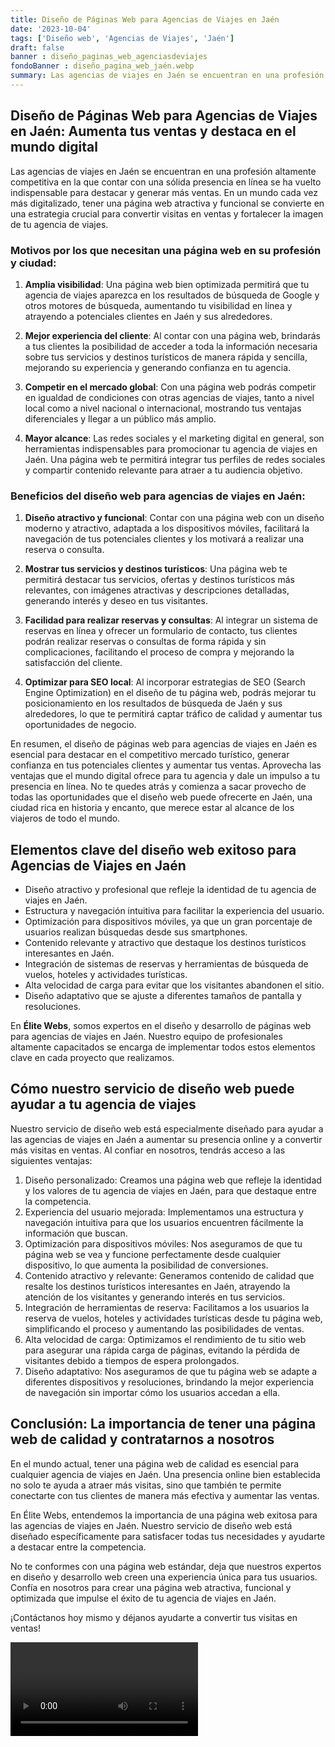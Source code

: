 ```yaml
---
title: Diseño de Páginas Web para Agencias de Viajes en Jaén
date: '2023-10-04'
tags: ['Diseño web', 'Agencias de Viajes', 'Jaén']
draft: false
banner : diseño_paginas_web_agenciasdeviajes
fondoBanner : diseño_pagina_web_jaén.webp
summary: Las agencias de viajes en Jaén se encuentran en una profesión altamente competitiva en la que contar con una sólida presencia en línea se ha vuelto indispensable para destacar y generar más ventas. En un mundo cada vez más digitalizado, tener una página web atractiva y funcional se convierte en una estrategia crucial para convertir visitas en ventas y fortalecer la imagen de tu agencia de viajes.
---
```


## Diseño de Páginas Web para Agencias de Viajes en Jaén: Aumenta tus ventas y destaca en el mundo digital

Las agencias de viajes en Jaén se encuentran en una profesión altamente competitiva en la que contar con una sólida presencia en línea se ha vuelto indispensable para destacar y generar más ventas. En un mundo cada vez más digitalizado, tener una página web atractiva y funcional se convierte en una estrategia crucial para convertir visitas en ventas y fortalecer la imagen de tu agencia de viajes.

### Motivos por los que necesitan una página web en su profesión y ciudad:

1. **Amplia visibilidad**: Una página web bien optimizada permitirá que tu agencia de viajes aparezca en los resultados de búsqueda de Google y otros motores de búsqueda, aumentando tu visibilidad en línea y atrayendo a potenciales clientes en Jaén y sus alrededores.

2. **Mejor experiencia del cliente**: Al contar con una página web, brindarás a tus clientes la posibilidad de acceder a toda la información necesaria sobre tus servicios y destinos turísticos de manera rápida y sencilla, mejorando su experiencia y generando confianza en tu agencia.

3. **Competir en el mercado global**: Con una página web podrás competir en igualdad de condiciones con otras agencias de viajes, tanto a nivel local como a nivel nacional o internacional, mostrando tus ventajas diferenciales y llegar a un público más amplio.

4. **Mayor alcance**: Las redes sociales y el marketing digital en general, son herramientas indispensables para promocionar tu agencia de viajes en Jaén. Una página web te permitirá integrar tus perfiles de redes sociales y compartir contenido relevante para atraer a tu audiencia objetivo.

### Beneficios del diseño web para agencias de viajes en Jaén:

1. **Diseño atractivo y funcional**: Contar con una página web con un diseño moderno y atractivo, adaptada a los dispositivos móviles, facilitará la navegación de tus potenciales clientes y los motivará a realizar una reserva o consulta.

2. **Mostrar tus servicios y destinos turísticos**: Una página web te permitirá destacar tus servicios, ofertas y destinos turísticos más relevantes, con imágenes atractivas y descripciones detalladas, generando interés y deseo en tus visitantes.

3. **Facilidad para realizar reservas y consultas**: Al integrar un sistema de reservas en línea y ofrecer un formulario de contacto, tus clientes podrán realizar reservas o consultas de forma rápida y sin complicaciones, facilitando el proceso de compra y mejorando la satisfacción del cliente.

4. **Optimizar para SEO local**: Al incorporar estrategias de SEO (Search Engine Optimization) en el diseño de tu página web, podrás mejorar tu posicionamiento en los resultados de búsqueda de Jaén y sus alrededores, lo que te permitirá captar tráfico de calidad y aumentar tus oportunidades de negocio.

En resumen, el diseño de páginas web para agencias de viajes en Jaén es esencial para destacar en el competitivo mercado turístico, generar confianza en tus potenciales clientes y aumentar tus ventas. Aprovecha las ventajas que el mundo digital ofrece para tu agencia y dale un impulso a tu presencia en línea. No te quedes atrás y comienza a sacar provecho de todas las oportunidades que el diseño web puede ofrecerte en Jaén, una ciudad rica en historia y encanto, que merece estar al alcance de los viajeros de todo el mundo.

<GifSeo />

<Cta />

## Elementos clave del diseño web exitoso para Agencias de Viajes en Jaén

- Diseño atractivo y profesional que refleje la identidad de tu agencia de viajes en Jaén.
- Estructura y navegación intuitiva para facilitar la experiencia del usuario.
- Optimización para dispositivos móviles, ya que un gran porcentaje de usuarios realizan búsquedas desde sus smartphones.
- Contenido relevante y atractivo que destaque los destinos turísticos interesantes en Jaén.
- Integración de sistemas de reservas y herramientas de búsqueda de vuelos, hoteles y actividades turísticas.
- Alta velocidad de carga para evitar que los visitantes abandonen el sitio.
- Diseño adaptativo que se ajuste a diferentes tamaños de pantalla y resoluciones.

En **Élite Webs**, somos expertos en el diseño y desarrollo de páginas web para agencias de viajes en Jaén. Nuestro equipo de profesionales altamente capacitados se encarga de implementar todos estos elementos clave en cada proyecto que realizamos.

## Cómo nuestro servicio de diseño web puede ayudar a tu agencia de viajes

Nuestro servicio de diseño web está especialmente diseñado para ayudar a las agencias de viajes en Jaén a aumentar su presencia online y a convertir más visitas en ventas. Al confiar en nosotros, tendrás acceso a las siguientes ventajas:

1. Diseño personalizado: Creamos una página web que refleje la identidad y los valores de tu agencia de viajes en Jaén, para que destaque entre la competencia.
2. Experiencia del usuario mejorada: Implementamos una estructura y navegación intuitiva para que los usuarios encuentren fácilmente la información que buscan.
3. Optimización para dispositivos móviles: Nos aseguramos de que tu página web se vea y funcione perfectamente desde cualquier dispositivo, lo que aumenta la posibilidad de conversiones.
4. Contenido atractivo y relevante: Generamos contenido de calidad que resalte los destinos turísticos interesantes en Jaén, atrayendo la atención de los visitantes y generando interés en tus servicios.
5. Integración de herramientas de reserva: Facilitamos a los usuarios la reserva de vuelos, hoteles y actividades turísticas desde tu página web, simplificando el proceso y aumentando las posibilidades de ventas.
6. Alta velocidad de carga: Optimizamos el rendimiento de tu sitio web para asegurar una rápida carga de páginas, evitando la pérdida de visitantes debido a tiempos de espera prolongados.
7. Diseño adaptativo: Nos aseguramos de que tu página web se adapte a diferentes dispositivos y resoluciones, brindando la mejor experiencia de navegación sin importar cómo los usuarios accedan a ella.

## Conclusión: La importancia de tener una página web de calidad y contratarnos a nosotros

En el mundo actual, tener una página web de calidad es esencial para cualquier agencia de viajes en Jaén. Una presencia online bien establecida no solo te ayuda a atraer más visitas, sino que también te permite conectarte con tus clientes de manera más efectiva y aumentar las ventas.

En Élite Webs, entendemos la importancia de una página web exitosa para las agencias de viajes en Jaén. Nuestro servicio de diseño web está diseñado específicamente para satisfacer todas tus necesidades y ayudarte a destacar entre la competencia.

No te conformes con una página web estándar, deja que nuestros expertos en diseño y desarrollo web creen una experiencia única para tus usuarios. Confía en nosotros para crear una página web atractiva, funcional y optimizada que impulse el éxito de tu agencia de viajes en Jaén.

¡Contáctanos hoy mismo y déjanos ayudarte a convertir tus visitas en ventas!

<Video />

<CtaBot job='Agencias de Viajes' city='Jaén'/>

<Gmaps query='Jaén+españa+maps' />